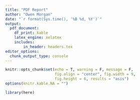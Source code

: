 ```yaml
---
title: "PDF Report"
author: "Owen Morgan"
date: "`r format(Sys.time(), '%B %d, %Y')`"
output: 
  pdf_document:
    df_print: kable
    latex_engine: xelatex
    includes:
        in_header: headers.tex
editor_options:
  chunk_output_type: console
---
```


```r
knitr::opts_chunk$set(echo = T, warning = F, message = F,
                      fig.align = "center", fig.width = 9,
                      fig.height = 6, results = "asis")
options(knitr.kable.NA = "")
```

```r
library(here)
```


